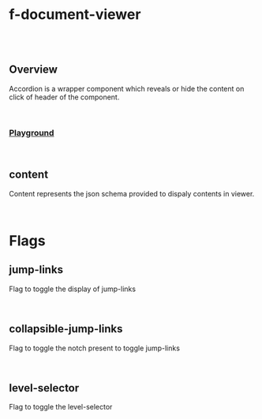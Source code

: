 
<Meta of={FDocumentViewer} />

# f-document-viewer

<br />

<br />

## Overview

<f-divider />

Accordion is a wrapper component which reveals or hide the content on click of header of the component.

<br />

### [Playground](/story/components-f-accordion--playground)

<Canvas>
	<Story of={FDocumentViewer.Playground} />
</Canvas>

<br />

## content

<f-divider />

Content represents the json schema provided to dispaly contents in viewer.

<Canvas>
	<Story of={FDocumentViewer.Content} />
</Canvas>

<br />

# Flags

## jump-links

<f-divider />

Flag to toggle the display of jump-links

<Canvas>
	<Story of={FDocumentViewer.JumpLinks} />
</Canvas>

<br />

## collapsible-jump-links

<f-divider />

Flag to toggle the notch present to toggle jump-links

<Canvas>
	<Story of={FDocumentViewer.CollapsibleJumpLinks} />
</Canvas>

<br />

## level-selector

<f-divider />

Flag to toggle the level-selector

<Canvas>
	<Story of={FDocumentViewer.LevelSelector} />
</Canvas>
